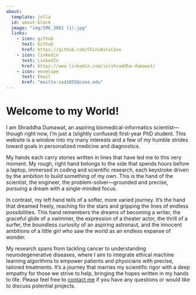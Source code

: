 ```yaml
---
about:
  template: jolla
  id: about-block
  image: "img/IMG_3081 (1).jpg"
  links:
    - icon: github
      text: Github
      href: https://github.com/ChiniWiniCase
    - icon: linkedin
      text: LinkedIn
      href: https://www.linkedin.com/in/shraddha-dumawat/
    - icon: envelope
      text: Email
      href: "mailto:sxd1055@case.edu"  
---
```


::: {#about-block}
:::

# Welcome to my World!

I am Shraddha Dumawat, an aspiring biomedical-informatics scientist—though right now, I’m just a (slightly confused) first-year PhD student. This website is a window into my many interests and a few of my humble strides toward goals in personalized medicine and diagnostics.

My hands each carry stories written in lines that have led me to this very moment. My rough, right hand belongs to the side that spends hours before a laptop, immersed in coding and scientific research, each keystroke driven by the ambition to build something of my own. This is the hand of the scientist, the engineer, the problem-solver—grounded and precise, pursuing a dream with a single-minded focus.

In contrast, my left hand tells of a softer, more varied journey. It’s the hand that dreamed freely, reaching for the stars and gripping the lines of endless possibilities. This hand remembers the dreams of becoming a writer, the graceful glide of a swimmer, the expression of a theater actor, the thrill of a surfer, the boundless curiosity of an aspiring astronaut, and the innocent ambitions of a little girl who saw the world as an endless expanse of wonder.

My research spans from tackling cancer to understanding neurodegenerative diseases, where I aim to integrate ethical machine learning algorithms to empower patients and physicians with precise, tailored treatments. It's a journey that marries my scientific rigor with a deep empathy for those we strive to help, bringing the hopes written in my hands to life.
Please feel free to [contact me](mailto:sxd1055@case.edu) if you have any questions or would like to discuss potential projects.



